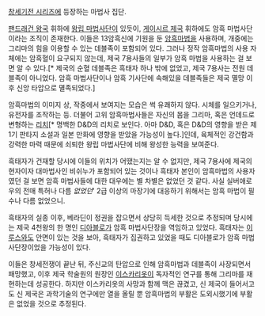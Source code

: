 [[창세기전 시리즈]]에 등장하는 마법사 집단.

[[팬드래건 왕국]] 휘하에 [[왕립 마법사단]]이 있듯이, [[게이시르 제국]] 휘하에도 암흑 마법사단이라는 조직이 존재한다. 이들은 13암흑신에 기원을 둔 [[암흑마법]]을 사용하며, 개중에는 그리마의 힘을 이용할 수 있는 데블족이 포함되어 있다. 그러나 정작 암흑마법의 사용 자체에는 암흑혈이 요구되지 않는데, 제국 7용사들의 일부가 암흑 마법을 사용하는 걸 보면 알 수 있다.[* 제국의 순혈 데블족은 흑태자 하나 밖에 없었고, 제국 7용사는 전원 데블족이 아니었다. 암흑 마법사단이나 암흑 기사단에 속해있을 데블족들은 제국 멸망 이후 신앙 타압으로 멸족되었다.]

암흑마법의 이미지 상, 작중에서 보여지는 모습은 썩 유쾌하지 않다. 시체를 일으키거나, 유전자를 조작하는 등. 더불어 고위 암흑마법사들은 자신의 몸을 그리마, 혹은 언데드로 변형하는 [[리치]][* 명백한 D&D의 리치로 보인다. 아마 D&D, 혹은 D&D의 영향을 받은 제1기 판타지 소설과 일본 만화에 영향을 받았을 가능성이 높다.]인데, 육체적인 강건함과 강력한 마력 때문에 쇠퇴한 왕립 마법사단에 비해 왕성한 능력을 보여준다.

흑태자가 건재할 당시에 이들의 위치가 어땠는지는 알 수 없지만, 제국 7용사에 제국의 현자이자 대마법사인 비쉬누가 포함되어 있는 것이나 흑태자 본인이 암흑마법의 사용자였던 걸 보면 암흑 마법사들에 대한 대우에는 별 차별은 없었던 것 같다. 사실 실버애로우의 전매 특허나 다름 ''없었던''' 2급 이상의 마장기에 대응하기 위해서는 암흑 마법이 필수나 다름 없었으니.

흑태자의 실종 이후, 베라딘이 정권을 잡으면서 상당히 득세한 것으로 추정되며 당시에는 제국 4천왕의 한 명인 [[디아블로]]가 암흑 마법사단장을 역임하고 있었다. 흑태자는 [[이루스]]와도 안면이 있는 것을 보아, 흑태자가 집권하고 있었을 때도 디아블로가 암흑 마법사단장이었을 가능성이 있다.

이들은 창세전쟁이 끝난 뒤, 주신교의 탄압으로 인해 암흑마법과 데블족이 사장되면서 패망했고, 이후 제국 학술원의 원장인 [[이스카리옷]]이 독자적인 연구를 통해 그리마를 재현하는데 성공한다. 하지만 이스카리옷의 사망과 함께 맥은 끊겼고, 신 제국이 들어서고도 신 제국은 과학기술의 연구에만 열을 올릴 뿐 암흑마법의 부활은 도외시했기에 부활은 없었을 것으로 추정된다.
